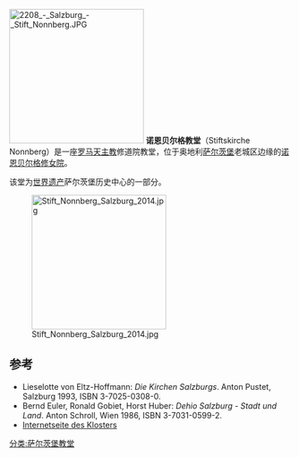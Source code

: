 [[File:2208_-_Salzburg_-_Stift_Nonnberg.JPG|240px]]
'''诺恩贝尔格教堂'''（Stiftskirche Nonnberg）是一座[[罗马天主教|罗马天主教]]修道院教堂，位于奥地利[[萨尔茨堡|萨尔茨堡]]老城区边缘的[[诺恩贝尔格修女院|诺恩贝尔格修女院]]。

该堂为[[世界遗产|世界遗产]]萨尔茨堡历史中心的一部分。

[[File:Stift_Nonnberg_Salzburg_2014.jpg|240px]]

== 参考 ==
* Lieselotte von Eltz-Hoffmann: ''Die Kirchen Salzburgs''. Anton Pustet, Salzburg 1993, ISBN 3-7025-0308-0.
* Bernd Euler, Ronald Gobiet, Horst Huber: ''Dehio Salzburg - Stadt und Land''. Anton Schroll, Wien 1986, ISBN 3-7031-0599-2.
* [https://web.archive.org/web/20121209030707/http://www.benediktinerinnen.de/nonnberg Internetseite des Klosters]
[[分类:萨尔茨堡教堂|分类:萨尔茨堡教堂]]